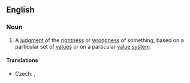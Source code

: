 ==English==
{{wikipedia}}
===Noun===
{{en-noun|sg=[[value]] [[judgment]]}}

# {{philosophy}} A [[judgment]] of the [[rightness]] or [[wrongness]] of something, based on a particular set of [[value]]s or on a particular [[value system]].

====Translations====
{{trans-top|judgment}}
* Czech: {{t-|cs|hodnotový soud|m}}, {{t-|cs|hodnotící soud|m}}
{{trans-mid}}
{{trans-bottom}}